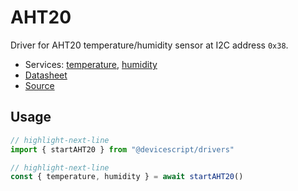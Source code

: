 # AHT20

Driver for AHT20 temperature/humidity sensor at I2C address `0x38`.

-   Services: [temperature](/api/clients/temperature/), [humidity](/api/clients/humidity/)
-   [Datasheet](https://asairsensors.com/wp-content/uploads/2021/09/Data-Sheet-AHT20-Humidity-and-Temperature-Sensor-ASAIR-V1.0.03.pdf)
-   [Source](https://github.com/microsoft/devicescript/blob/main/packages/drivers/src/aht20.ts)

## Usage

```ts
// highlight-next-line
import { startAHT20 } from "@devicescript/drivers"

// highlight-next-line
const { temperature, humidity } = await startAHT20()
```

